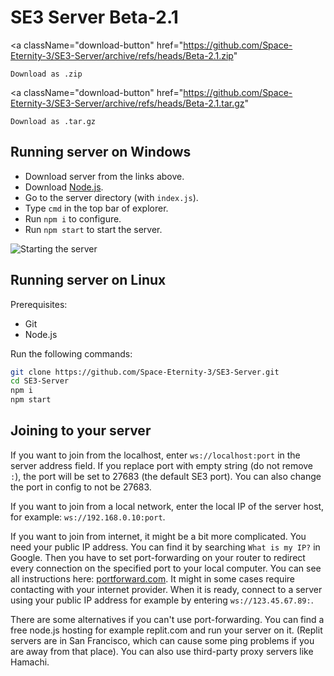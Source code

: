 # SE3 Server Beta-2.1

<a
    className="download-button"
    href="https://github.com/Space-Eternity-3/SE3-Server/archive/refs/heads/Beta-2.1.zip"
>
    Download as .zip
</a>

<a
    className="download-button"
    href="https://github.com/Space-Eternity-3/SE3-Server/archive/refs/heads/Beta-2.1.tar.gz"
>
    Download as .tar.gz
</a>

## Running server on Windows

-   Download server from the links above.
-   Download [Node.js](https://nodejs.org/en/download/).
-   Go to the server directory (with `index.js`).
-   Type `cmd` in the top bar of explorer.
-   Run `npm i` to configure.
-   Run `npm start` to start the server.

![Starting the server](/img/server/running-the-server-windows.gif)

## Running server on Linux

Prerequisites:

-   Git
-   Node.js

Run the following commands:

```bash
git clone https://github.com/Space-Eternity-3/SE3-Server.git
cd SE3-Server
npm i
npm start
```

## Joining to your server

If you want to join from the localhost, enter
`ws://localhost:port` in the server address field.
If you replace port with empty string (do not remove `:`), the port will be set to 27683 (the default SE3 port).
You can also change the port in config to not be 27683.

If you want to join from a local network, enter the local IP of
the server host, for example: `ws://192.168.0.10:port`.

If you want to join from internet, it might be a bit more complicated.
You need your public IP address. You can find it by searching
`What is my IP?` in Google. Then you have to set port-forwarding
on your router to redirect every connection on the specified port to your local computer.
You can see all instructions here: [portforward.com](https://portforward.com/router.htm). It might in some cases
require contacting with your internet provider. When it is ready, connect to
a server using your public IP address for example by entering `ws://123.45.67.89:`.

There are some alternatives if you can't use port-forwarding. You can find a free node.js
hosting for example replit.com and run your server on it. (Replit servers
are in San Francisco, which can cause some ping problems if you are away from that place).
You can also use third-party proxy servers like Hamachi.
